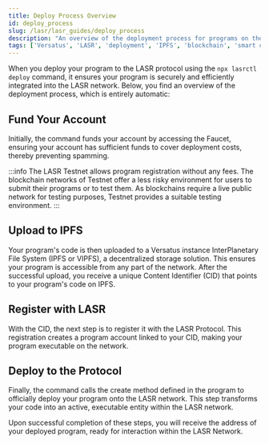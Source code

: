 ```yaml
---
title: Deploy Process Overview
id: deploy_process
slug: /lasr/lasr_guides/deploy_process
description: "An overview of the deployment process for programs on the LASR network, detailing each automatic step from funding to deployment."
tags: ['Versatus', 'LASR', 'deployment', 'IPFS', 'blockchain', 'smart contracts']
---
```


When you deploy your program to the LASR protocol using the `npx lasrctl deploy` command, it ensures your program is securely and efficiently integrated into the LASR network. Below, you find an overview of the deployment process, which is entirely automatic:

## Fund Your Account

Initially, the command funds your account by accessing the Faucet, ensuring your account has sufficient funds to cover deployment costs, thereby preventing spamming. 

:::info
  The LASR Testnet allows program registration without any fees. The blockchain networks of Testnet offer a less risky environment for users to submit their programs or to test them. As blockchains require a live public network for testing purposes, Testnet provides a suitable testing environment.
:::

## Upload to IPFS

Your program's code is then uploaded to a Versatus instance InterPlanetary File System (IPFS or VIPFS), a decentralized storage solution. This ensures your program is accessible from any part of the network. After the successful upload, you receive a unique Content Identifier (CID) that points to your program's code on IPFS.

## Register with LASR

With the CID, the next step is to register it with the LASR Protocol. This registration creates a program account linked to your CID, making your program executable on the network.

## Deploy to the Protocol

Finally, the command calls the create method defined in the program to officially deploy your program onto the LASR network. This step transforms your code into an active, executable entity within the LASR network.

Upon successful completion of these steps, you will receive the address of your deployed program, ready for interaction within the LASR Network.